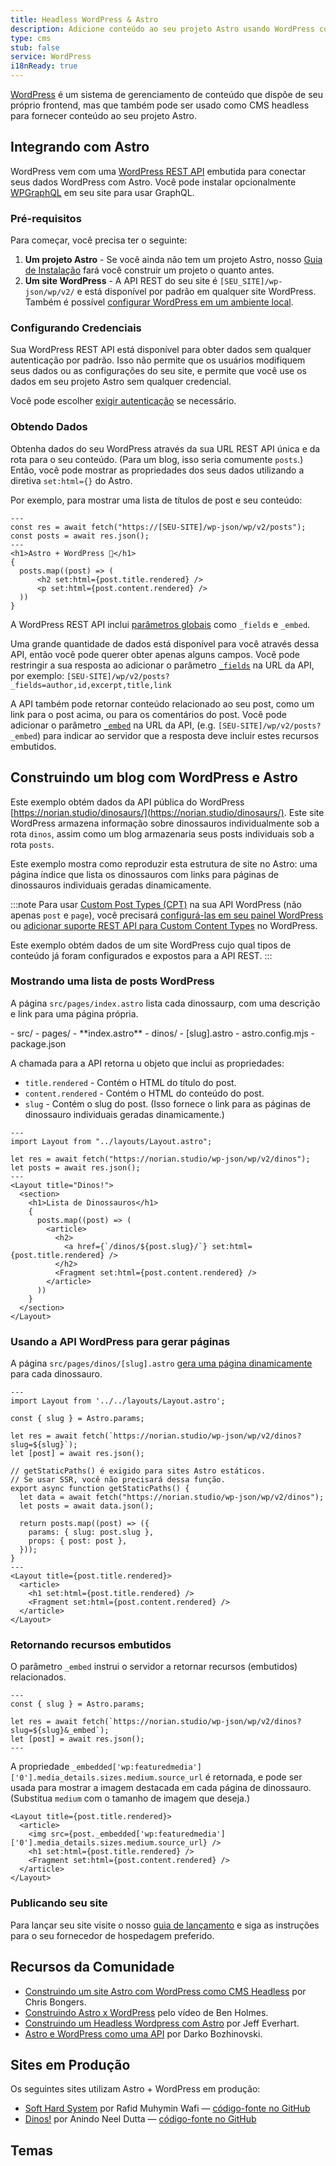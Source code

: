 ```yaml
---
title: Headless WordPress & Astro
description: Adicione conteúdo ao seu projeto Astro usando WordPress como CMS
type: cms
stub: false
service: WordPress
i18nReady: true
---
```


[WordPress](https://wordpress.org/) é um sistema de gerenciamento de conteúdo que dispõe de seu próprio frontend, mas que também pode ser usado como CMS headless para fornecer conteúdo ao seu projeto Astro.

## Integrando com Astro

WordPress vem com uma [WordPress REST API](https://developer.wordpress.org/rest-api/) embutida para conectar seus dados WordPress com Astro. Você pode instalar opcionalmente [WPGraphQL](https://wordpress.org/plugins/wp-graphql/) em seu site para usar GraphQL.

### Pré-requisitos

Para começar, você precisa ter o seguinte:

1. **Um projeto Astro** - Se você ainda não tem um projeto Astro, nosso [Guia de Instalação](/en/install/auto/) fará você construir um projeto o quanto antes.
2. **Um site WordPress** - A API REST do seu site é `[SEU_SITE]/wp-json/wp/v2/` e está disponível por padrão em qualquer site WordPress. Também é possível [configurar WordPress em um ambiente local](https://wordpress.org/support/article/installing-wordpress-on-your-own-computer/).

### Configurando Credenciais

Sua WordPress REST API está disponível para obter dados sem qualquer autenticação por padrão. Isso não permite que os usuários modifiquem seus dados ou as configurações do seu site, e permite que você use os dados em seu projeto Astro sem qualquer credencial.

Você pode escolher [exigir autenticação](https://developer.wordpress.org/rest-api/frequently-asked-questions/#require-authentication-for-all-requests) se necessário.

### Obtendo Dados

Obtenha dados do seu WordPress através da sua URL REST API única e da rota para o seu conteúdo. (Para um blog, isso seria comumente `posts`.) Então, você pode mostrar as propriedades dos seus dados utilizando a diretiva `set:html={}` do Astro. 

Por exemplo, para mostrar uma lista de títulos de post e seu conteúdo:

```astro title="src/pages/index.astro"
---
const res = await fetch("https://[SEU-SITE]/wp-json/wp/v2/posts");
const posts = await res.json();
---
<h1>Astro + WordPress 🚀</h1>
{
  posts.map((post) => (
      <h2 set:html={post.title.rendered} />
      <p set:html={post.content.rendered} />
  ))
}
```

A WordPress REST API inclui [parâmetros globais](https://developer.wordpress.org/rest-api/using-the-rest-api/global-parameters/) como `_fields` e `_embed`. 

Uma grande quantidade de dados está disponível para você através dessa API, então você pode querer obter apenas alguns campos. Você pode restringir a sua resposta ao adicionar o parâmetro [`_fields`](https://developer.wordpress.org/rest-api/using-the-rest-api/global-parameters/#_fields) na URL da API, por exemplo: `[SEU-SITE]/wp/v2/posts?_fields=author,id,excerpt,title,link` 

A API também pode retornar conteúdo relacionado ao seu post, como um link para o post acima, ou para os comentários do post. Você pode adicionar o parâmetro [`_embed`](https://developer.wordpress.org/rest-api/using-the-rest-api/global-parameters/#_embed) na URL da API, (e.g. `[SEU-SITE]/wp/v2/posts?_embed`) para indicar ao servidor que a resposta deve incluir estes recursos embutidos.

## Construindo um blog com WordPress e Astro

Este exemplo obtém dados da API pública do WordPress [https://norian.studio/dinosaurs/](https://norian.studio/dinosaurs/). Este site WordPress armazena informação sobre dinossauros individualmente sob a rota `dinos`, assim como um blog armazenaria seus posts individuais sob a rota `posts`.

Este exemplo mostra como reproduzir esta estrutura de site no Astro: uma página índice que lista os dinossauros com links para páginas de dinossauros individuais geradas dinamicamente.

:::note
Para usar [Custom Post Types (CPT)](https://learn.wordpress.org/lesson-plan/custom-post-types/) na sua API  WordPress (não apenas `post` e `page`), você precisará [configurá-las em seu painel WordPress](https://stackoverflow.com/questions/48536646/how-can-i-get-data-from-custom-post-type-using-wp-rest-api) ou [adicionar suporte REST API para Custom Content Types](https://developer.wordpress.org/rest-api/extending-the-rest-api/adding-rest-api-support-for-custom-content-types/) no WordPress.

Este exemplo obtém dados de um site WordPress cujo qual tipos de conteúdo já foram configurados e expostos para a API REST.
:::

### Mostrando uma lista de posts WordPress

A página `src/pages/index.astro` lista cada dinossaurp, com uma descrição e link para uma página própria.

<FileTree title="Project Structure">
- src/
  - pages/
    - **index.astro**
    - dinos/
      - [slug].astro
- astro.config.mjs
- package.json
</FileTree>

A chamada para a API retorna u objeto que inclui as propriedades:

- `title.rendered` - Contém o HTML do título do post.
- `content.rendered` - Contém o HTML do conteúdo do post.
- `slug` - Contém o slug do post. (Isso fornece o link para as páginas de dinossauro individuais geradas dinamicamente.)

```astro title="/src/pages/index.astro"
---
import Layout from "../layouts/Layout.astro";

let res = await fetch("https://norian.studio/wp-json/wp/v2/dinos");
let posts = await res.json();
---
<Layout title="Dinos!">
  <section>
    <h1>Lista de Dinossauros</h1>
    {
      posts.map((post) => (
        <article>
          <h2>
            <a href={`/dinos/${post.slug}/`} set:html={post.title.rendered} />
          </h2>
          <Fragment set:html={post.content.rendered} />
        </article>
      ))
    }
  </section>
</Layout>
```

### Usando a API WordPress para gerar páginas

A página `src/pages/dinos/[slug].astro` [gera uma página dinamicamente](/en/core-concepts/routing/#dynamic-routes) para cada dinossauro.

```astro title="/src/pages/dinos/[slug].astro"
---
import Layout from '../../layouts/Layout.astro';

const { slug } = Astro.params;

let res = await fetch(`https://norian.studio/wp-json/wp/v2/dinos?slug=${slug}`);
let [post] = await res.json();

// getStaticPaths() é exigido para sites Astro estáticos.
// Se usar SSR, você não precisará dessa função.
export async function getStaticPaths() {
  let data = await fetch("https://norian.studio/wp-json/wp/v2/dinos");
  let posts = await data.json();

  return posts.map((post) => ({
    params: { slug: post.slug },
    props: { post: post },
  }));
}
---
<Layout title={post.title.rendered}>
  <article>
    <h1 set:html={post.title.rendered} />
    <Fragment set:html={post.content.rendered} />
  </article>
</Layout>
```

### Retornando recursos embutidos

O parâmetro `_embed` instrui o servidor a retornar recursos (embutidos) relacionados.
```astro title="src/pages/dinos/[slug].astro" /&_embed/
---
const { slug } = Astro.params;

let res = await fetch(`https://norian.studio/wp-json/wp/v2/dinos?slug=${slug}&_embed`);
let [post] = await res.json();
---
```

A propriedade `_embedded['wp:featuredmedia']['0'].media_details.sizes.medium.source_url` é retornada, e pode ser usada para mostrar a imagem destacada em cada página de dinossauro. (Substitua `medium` com o tamanho de imagem que deseja.)

```astro title="/src/pages/dinos/[slug].astro" {3}
<Layout title={post.title.rendered}>
  <article>
    <img src={post._embedded['wp:featuredmedia']['0'].media_details.sizes.medium.source_url} />
    <h1 set:html={post.title.rendered} />
    <Fragment set:html={post.content.rendered} />
  </article>
</Layout>
```

### Publicando seu site

Para lançar seu site visite o nosso [guia de lançamento](/en/guides/deploy/) e siga as instruções para o seu fornecedor de hospedagem preferido.

## Recursos da Comunidade 

- [Construindo um site Astro com WordPress como CMS Headless](https://blog.openreplay.com/building-an-astro-website-with-wordpress-as-a-headless-cms/) por Chris Bongers.
- [Construindo Astro x WordPress](https://www.youtube.com/watch?v=Jstqgklvfnc) pelo vídeo de Ben Holmes.
- [Construindo um Headless Wordpress com Astro](https://developers.wpengine.com/blog/building-a-headless-wordpress-site-with-astro) por Jeff Everhart.
- [Astro e WordPress como uma API](https://darko.io/posts/wp-as-an-api/) por Darko Bozhinovski.

## Sites em Produção

Os seguintes sites utilizam Astro + WordPress em produção:

- [Soft Hard System](https://softhardsystem.com/) por Rafid Muhymin Wafi — [código-fonte no GitHub](https://github.com/RafidMuhymin/softhardsystem)
- [Dinos!](https://wc-dinos.netlify.app/) por Anindo Neel Dutta — [código-fonte no GitHub](https://github.com/leen-neel/astro-wordpress)

## Temas

<Grid>
  <Card title="Astro WordPress Starter" href="https://astro.build/themes/details/astro-wordpress-starter/" thumbnail="astro-wordpress-starter.png"/>
</Grid>